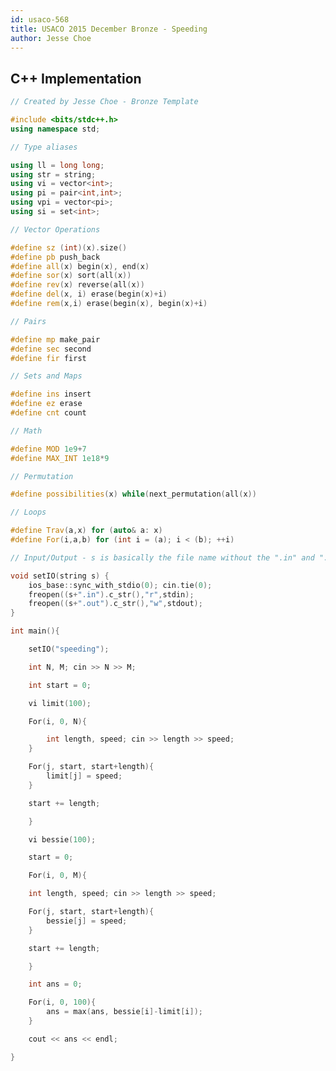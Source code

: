```yaml
---
id: usaco-568
title: USACO 2015 December Bronze - Speeding
author: Jesse Choe
---
```


[Official Analysis]: http://www.usaco.org/current/data/sol_speeding_bronze_dec15.html

<LanguageSection>
<CPPSection>

## C++ Implementation

```cpp
// Created by Jesse Choe - Bronze Template

#include <bits/stdc++.h>
using namespace std;

// Type aliases

using ll = long long;
using str = string; 
using vi = vector<int>;
using pi = pair<int,int>;
using vpi = vector<pi>;
using si = set<int>;

// Vector Operations

#define sz (int)(x).size()
#define pb push_back
#define all(x) begin(x), end(x)
#define sor(x) sort(all(x))
#define rev(x) reverse(all(x))
#define del(x, i) erase(begin(x)+i)
#define rem(x,i) erase(begin(x), begin(x)+i)

// Pairs

#define mp make_pair
#define sec second
#define fir first

// Sets and Maps

#define ins insert
#define ez erase
#define cnt count

// Math

#define MOD 1e9+7
#define MAX_INT 1e18*9

// Permutation

#define possibilities(x) while(next_permutation(all(x))

// Loops

#define Trav(a,x) for (auto& a: x)
#define For(i,a,b) for (int i = (a); i < (b); ++i)

// Input/Output - s is basically the file name without the ".in" and ".out"

void setIO(string s) {
	ios_base::sync_with_stdio(0); cin.tie(0); 
	freopen((s+".in").c_str(),"r",stdin);
	freopen((s+".out").c_str(),"w",stdout);
}

int main(){

	setIO("speeding"); 

	int N, M; cin >> N >> M;

	int start = 0;

	vi limit(100);

	For(i, 0, N){

		int length, speed; cin >> length >> speed;
	}

	For(j, start, start+length){
		limit[j] = speed;
	}

	start += length;

	}

	vi bessie(100);

	start = 0;

	For(i, 0, M){

	int length, speed; cin >> length >> speed;

	For(j, start, start+length){
		bessie[j] = speed;
	}

	start += length;

	}

	int ans = 0;

	For(i, 0, 100){
		ans = max(ans, bessie[i]-limit[i]);
	}

	cout << ans << endl;

}

```

</CPPSection>
</LanguageSection>
